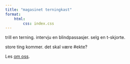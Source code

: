 ```yaml
---
title: "magasinet terningkast"
format:
    html:
        css: index.css
---
```

trill en terning. intervju en blindpassasjer. selg en t-skjorte.

store ting kommer. det skal være #ekte?

:::{.links}
Les [om oss](about.qmd).
:::
